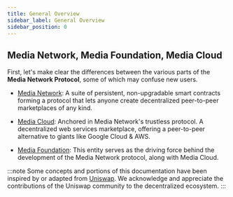 ```yaml
---
title: General Overview
sidebar_label: General Overview
sidebar_position: 0
---
```

## Media Network, Media Foundation, Media Cloud
First, let's make clear the differences between the various parts of the **Media Network Protocol**, some of which may confuse new users.

- [Media Network](./protocol-overview): A suite of persistent, non-upgradable smart contracts forming a protocol that lets anyone create decentralized peer-to-peer marketplaces of any kind.

- [Media Cloud](https://www.mediacloud.ws/): Anchored in Media Network's trustless protocol. A decentralized web services marketplace, offering a peer-to-peer alternative to giants like Google Cloud & AWS.

- [Media Foundation](https://www.media.foundation/): This entity serves as the driving force behind the development of the Media Network protocol, along with Media Cloud.

:::note
Some concepts and portions of this documentation have been inspired by or adapted from [Uniswap](https://uniswap.org/). We acknowledge and appreciate the contributions of the Uniswap community to the decentralized ecosystem.
:::